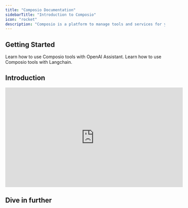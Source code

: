 ```yaml
---
title: "Composio Documentation"
sidebarTitle: "Introduction to Composio"
icon: "rocket"
description: "Composio is a platform to manage tools and services for your agents, enabling them to perform actions and receive webhooks on behalf of your users."
---
```


## Getting Started
<CardGroup cols={2}>
<Card title="Getting Started - Python, OpenAI" color="#2A60FE" href="quickstart">
   Learn how to use Composio tools with OpenAI Assistant.
</Card>
<Card title="🦜🔗 Getting Started - Langchain" color="#2A60FE" href="../framework/langchain">
   Learn how to use Composio tools with Langchain.
</Card>
</CardGroup>

## Introduction
<Illustration src="/images/composio-intro-illustration.svg" alt="Introduction to Composio Platform" />

<iframe width="560" height="315" src="https://www.youtube.com/embed/ujxKzS0b5qg" title="YouTube video player" frameborder="0" allow="accelerometer; autoplay; clipboard-write; encrypted-media; gyroscope; picture-in-picture" allowfullscreen></iframe>


## Dive in further













